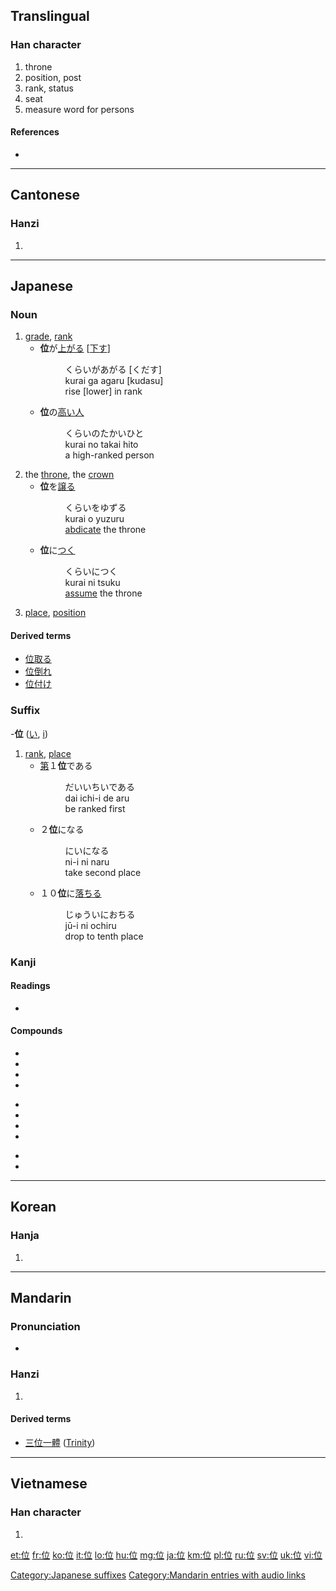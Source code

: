 ==Translingual==
{{stroke order|type=animate}}

===Han character===
{{Han char|rn=9|rad=人|as=05|sn=7|four=2021<sub>8</sub>|canj=人卜廿 (OYT)}}

# throne
# position, post
# rank, status
# seat
# measure word for persons

====References====
* {{Han ref|kx=0098.070|dkj=00503|dj=0206.180|hdz=10138.030|uh=4F4D|ud=20301|bh=A6EC|bd=42732}}

----

==Cantonese==

===Hanzi===
{{yue-hanzi|jyut=|y=wai2, wai6}}

# {{defn|Cantonese|sort=人05}}

----

==Japanese==
{{ja-see-also|位する}}

===Noun===
{{ja-noun|k|hira=くらい|rom=kurai}}

# [[grade]], [[rank]]
#* '''位'''が[[上がる]] <nowiki>[</nowiki>[[下す]]<nowiki>]</nowiki>
#*: くらいがあがる [くだす]
#*: kurai ga agaru [kudasu]
#*: rise [lower] in rank
#* '''位'''の[[高い]][[人]]
#*: くらいのたかいひと
#*: kurai no takai hito
#*: a high-ranked person
# the [[throne]], the [[crown]]
#* '''位'''を[[譲る]]
#*: くらいをゆずる
#*: kurai o yuzuru
#*: [[abdicate]] the throne
#* '''位'''に[[つく]]
#*: くらいにつく
#*: kurai ni tsuku
#*: [[assume]] the throne
# {{mathematics|lang=ja|skey=くらい}} [[place]], [[position]]

====Derived terms====
* [[位取る]]
* [[位倒れ]]
* [[位付け]]

===Suffix===
-'''位''' ([[い]], [[i]])

# [[rank]], [[place]]
#* [[第]]１'''位'''である
#*: だいいちいである
#*: dai ichi-i de aru
#*: be ranked first
#* ２'''位'''になる
#*: にいになる
#*: ni-i ni naru
#*: take second place
#* １０'''位'''に[[落ちる]]
#*: じゅういにおちる
#*: jū-i ni ochiru
#*: drop to tenth place

===Kanji===
{{ja-kanji|grade=4|rs=人05}}

====Readings====
* {{ja-readings|on=[[い]] ([[i]])|kun=[[くらい]] ([[kurai]]), [[くらいする]] (位する, [[kuraisuru]])}}

====Compounds====
{{top3}}
*{{l|ja|sc=Jpan|位階|tr=いかい, ikai}}
*{{l|ja|sc=Jpan|位冠|tr=いかん, ikan}}
*{{l|ja|sc=Jpan|位官|tr=いかん, ikan}}
*{{l|ja|sc=Jpan|位記|tr=いき, iki}}
{{mid3}}
*{{l|ja|sc=Jpan|位勲|tr=いくん, ikun}}
*{{l|ja|sc=Jpan|位次|tr=いじ, iji}}
*{{l|ja|sc=Jpan|位相|tr=いそう, isō}}
*{{l|ja|sc=Jpan|位置|位置,位地|tr=いち, ichi}}
{{mid3}}
*{{l|ja|sc=Jpan|位牌|tr=いはい, ihai}}
*{{l|ja|sc=Jpan|位負|tr=くらいまけ, kuraimake}}
{{bottom}}

[[Category:Japanese suffixes]]

----

==Korean==

===Hanja===
{{ko-hanja|hangeul=위|rv=wi|mr=wi}}

# {{defn|Korean|sort=人05}}

----

==Mandarin==

===Pronunciation===
* {{audio|zh-wèi.ogg|audio}}

===Hanzi===
{{cmn-hanzi|pin=[[wèi]] ([[wei4]])|wg=wei<sup>4</sup>}}

# {{defn|Mandarin|sort=人05}}

====Derived terms====
*[[三位一體]] ([[Trinity]])

[[Category:Mandarin entries with audio links]]

----

==Vietnamese==

===Han character===
{{vi-hantu|[[vị]], [[vì]]|rs=人05}}

# {{defn|Vietnamese|sort=人05}}

[[et:位]]
[[fr:位]]
[[ko:位]]
[[it:位]]
[[lo:位]]
[[hu:位]]
[[mg:位]]
[[ja:位]]
[[km:位]]
[[pl:位]]
[[ru:位]]
[[sv:位]]
[[uk:位]]
[[vi:位]]